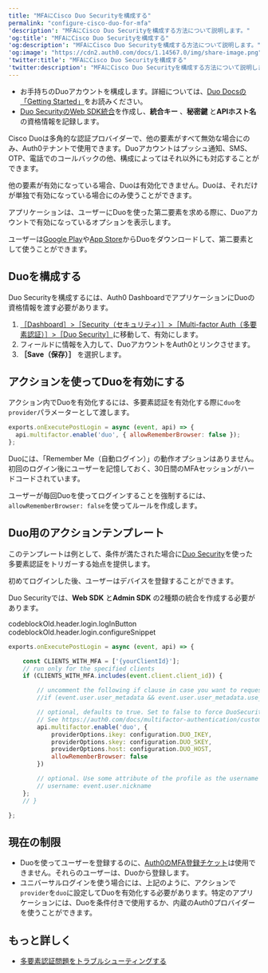 ```yaml
---
title: "MFAにCisco Duo Securityを構成する"
permalink: "configure-cisco-duo-for-mfa"
'description': "MFAにCisco Duo Securityを構成する方法について説明します。"
'og:title': "MFAにCisco Duo Securityを構成する"
'og:description': "MFAにCisco Duo Securityを構成する方法について説明します。"
'og:image': "https://cdn2.auth0.com/docs/1.14567.0/img/share-image.png"
'twitter:title': "MFAにCisco Duo Securityを構成する"
'twitter:description': "MFAにCisco Duo Securityを構成する方法について説明します。"
---
```


<Card title="Before you start">

* お手持ちのDuoアカウントを構成します。詳細については、[Duo Docsの「Getting Started」](https://duo.com/docs/getting-started#getting-started)をお読みください。
* [Duo SecurityのWeb SDK統合](https://duo.com/docs/duoweb)を作成し、**統合キー** 、**秘密鍵** と**APIホスト名** の資格情報を記録します。

</Card>

Cisco Duoは多角的な認証プロバイダーで、他の要素がすべて無効な場合にのみ、Auth0テナントで使用できます。Duoアカウントはプッシュ通知、SMS、OTP、電話でのコールバックの他、構成によってはそれ以外にも対応することができます。

他の要素が有効になっている場合、Duoは有効化できません。Duoは、それだけが単独で有効になっている場合にのみ使うことができます。

アプリケーションは、ユーザーにDuoを使った第二要素を求める際に、Duoアカウントで有効になっているオプションを表示します。

ユーザーは[Google Play](https://play.google.com/store/apps/details?id=com.duosecurity.duomobile)や[App Store](https://itunes.apple.com/us/app/duo-mobile/id422663827?mt=8)からDuoをダウンロードして、第二要素として使うことができます。

## Duoを構成する

Duo Securityを構成するには、<Tooltip data-tooltip-id="react-containers-DefinitionTooltip-0" href="/docs/ja-jp/glossary?term=auth0-dashboard" tip="Auth0 Dashboard: サービスを構成するためのAuth0の主製品。" cta="用語集の表示">Auth0 Dashboard</Tooltip>でアプリケーションにDuoの資格情報を渡す必要があります。

1. [［Dashboard］>［Security（セキュリティ）］>［Multi-factor Auth（多要素認証）］>［Duo Security］](https://manage.auth0.com/#/security/mfa/duo)に移動して、有効にします。
2. フィールドに情報を入力して、DuoアカウントをAuth0とリンクさせます。
3. **［Save（保存）］** を選択します。

## アクションを使ってDuoを有効にする

アクション内でDuoを有効化するには、多要素認証を有効化する際に`duo`を`provider`パラメーターとして渡します。

```javascript lines
exports.onExecutePostLogin = async (event, api) => {
  api.multifactor.enable('duo', { allowRememberBrowser: false });
};
```

Duoには、「Remember Me（自動ログイン）」の動作オプションはありません。初回のログイン後にユーザーを記憶しておく、30日間の<Tooltip data-tooltip-id="react-containers-DefinitionTooltip-0" href="/docs/ja-jp/glossary?term=multifactor-authentication" tip="多要素認証（MFA）: ユーザー名とパスワードに加えて、SMS経由のコードなどの要素を使用するユーザー認証プロセス。" cta="用語集の表示">MFA</Tooltip>セッションがハードコードされています。

ユーザーが毎回Duoを使ってログインすることを強制するには、`allowRememberBrowser: false`を使ってルールを作成します。

## Duo用のアクションテンプレート

このテンプレートは例として、条件が満たされた場合に[Duo Security](http://duosecurity.com/)を使った多要素認証をトリガーする始点を提供します。

初めてログインした後、ユーザーはデバイスを登録することができます。

<Callout icon="file-lines" color="#0EA5E9" iconType="regular">

Duo Securityでは、**Web SDK** と**Admin SDK** の2種類の統合を作成する必要があります。

</Callout>

codeblockOld.header.login.logInButton codeblockOld.header.login.configureSnippet

```javascript lines
exports.onExecutePostLogin = async (event, api) => {

	const CLIENTS_WITH_MFA = ['{yourClientId}'];
	// run only for the specified clients
	if (CLIENTS_WITH_MFA.includes(event.client.client_id)) {

		// uncomment the following if clause in case you want to request a second factor only from user's that have user_metadata.use_mfa === true
		//if (event.user.user_metadata && event.user.user_metadata.use_mfa){

		// optional, defaults to true. Set to false to force DuoSecurity every time.
		// See https://auth0.com/docs/multifactor-authentication/custom#change-the-frequency-of-authentication-requests for details
		api.multifactor.enable('duo', {
			providerOptions.ikey: configuration.DUO_IKEY,
			providerOptions.skey: configuration.DUO_SKEY,
			providerOptions.host: configuration.DUO_HOST,
			allowRememberBrowser: false
		})

		// optional. Use some attribute of the profile as the username in DuoSecurity. This is also useful if you already have your users enrolled in Duo.
		// username: event.user.nickname
	};
	// }

};
```

## 現在の制限

* Duoを使ってユーザーを登録するのに、[Auth0のMFA登録チケット](/docs/ja-jp/secure/multi-factor-authentication/multi-factor-authentication-developer-resources/create-custom-enrollment-tickets)は使用できません。それらのユーザーは、Duoから登録します。
* ユニバーサルログインを使う場合には、上記のように、アクションで`provider`を`duo`に設定してDuoを有効化する必要があります。特定のアプリケーションには、Duoを条件付きで使用するか、内蔵のAuth0プロバイダーを使うことができます。

## もっと詳しく

* [多要素認証問題をトラブルシューティングする](/docs/ja-jp/troubleshoot/authentication-issues/troubleshoot-mfa-issues)